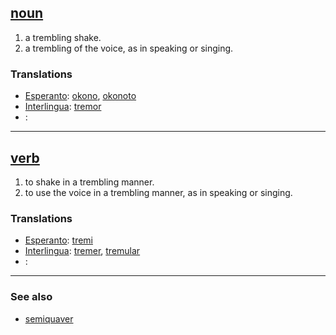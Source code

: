 == [[noun]] ==
# a trembling shake.
# a trembling of the voice, as in speaking or singing.

=== Translations ===
*[[Esperanto]]: [[okono]], [[okonoto]]
*[[Interlingua]]: [[tremor]]
*[[]]: [[]]

----

== [[verb]] ==
# to shake in a trembling manner.
# to use the voice in a trembling manner, as in speaking or singing.

=== Translations ===
*[[Esperanto]]: [[tremi]]
*[[Interlingua]]: [[tremer]], [[tremular]]
*[[]]: [[]]

----

=== See also ===
*[[semiquaver]]